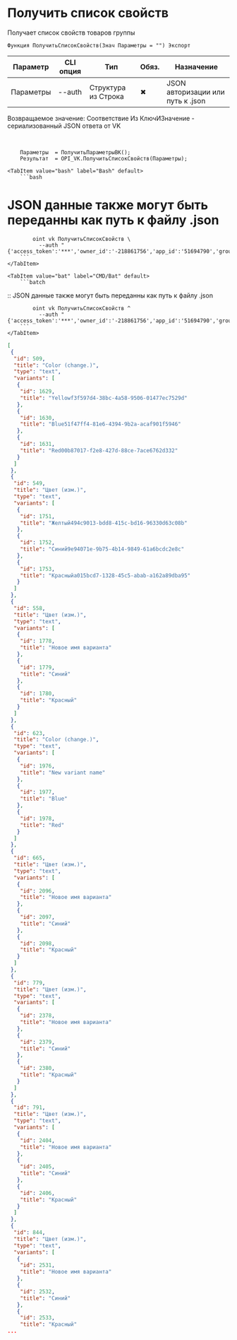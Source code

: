 ﻿---
sidebar_position: 1
---


# Получить список свойств
 Получает список свойств товаров группы



`Функция ПолучитьСписокСвойств(Знач Параметры = "") Экспорт`

  | Параметр | CLI опция | Тип | Обяз. | Назначение |
  |-|-|-|-|-|
  | Параметры | --auth | Структура из Строка | &#x2716; | JSON авторизации или путь к .json |

  
  Возвращаемое значение:   Соответствие Из КлючИЗначение - сериализованный JSON ответа от VK

<br/>




```bsl title="Пример кода"
    Параметры  = ПолучитьПараметрыВК();
    Результат  = OPI_VK.ПолучитьСписокСвойств(Параметры);
```
    

 <Tabs>
  
    <TabItem value="bash" label="Bash" default>
        ```bash
# JSON данные также могут быть переданны как путь к файлу .json

            oint vk ПолучитьСписокСвойств \
              --auth "{'access_token':'***','owner_id':'-218861756','app_id':'51694790','group_id':'218861756'}"
        ```
    </TabItem>
  
    <TabItem value="bat" label="CMD/Bat" default>
        ```batch
:: JSON данные также могут быть переданны как путь к файлу .json

            oint vk ПолучитьСписокСвойств ^
              --auth "{'access_token':'***','owner_id':'-218861756','app_id':'51694790','group_id':'218861756'}"
        ```
    </TabItem>
</Tabs>


```json title="Результат"
[
 {
  "id": 509,
  "title": "Color (change.)",
  "type": "text",
  "variants": [
   {
    "id": 1629,
    "title": "Yellowf3f597d4-38bc-4a58-9506-01477ec7529d"
   },
   {
    "id": 1630,
    "title": "Blue51f47ff4-81e6-4394-9b2a-acaf901f5946"
   },
   {
    "id": 1631,
    "title": "Red00b87017-f2e8-427d-88ce-7ace6762d332"
   }
  ]
 },
 {
  "id": 549,
  "title": "Цвет (изм.)",
  "type": "text",
  "variants": [
   {
    "id": 1751,
    "title": "Желтый494c9013-bdd8-415c-bd16-96330d63c08b"
   },
   {
    "id": 1752,
    "title": "Синий9e94071e-9b75-4b14-9849-61a6bcdc2e8c"
   },
   {
    "id": 1753,
    "title": "Красныйa015bcd7-1328-45c5-abab-a162a89dba95"
   }
  ]
 },
 {
  "id": 558,
  "title": "Цвет (изм.)",
  "type": "text",
  "variants": [
   {
    "id": 1778,
    "title": "Новое имя варианта"
   },
   {
    "id": 1779,
    "title": "Синий"
   },
   {
    "id": 1780,
    "title": "Красный"
   }
  ]
 },
 {
  "id": 623,
  "title": "Color (change.)",
  "type": "text",
  "variants": [
   {
    "id": 1976,
    "title": "New variant name"
   },
   {
    "id": 1977,
    "title": "Blue"
   },
   {
    "id": 1978,
    "title": "Red"
   }
  ]
 },
 {
  "id": 665,
  "title": "Цвет (изм.)",
  "type": "text",
  "variants": [
   {
    "id": 2096,
    "title": "Новое имя варианта"
   },
   {
    "id": 2097,
    "title": "Синий"
   },
   {
    "id": 2098,
    "title": "Красный"
   }
  ]
 },
 {
  "id": 779,
  "title": "Цвет (изм.)",
  "type": "text",
  "variants": [
   {
    "id": 2378,
    "title": "Новое имя варианта"
   },
   {
    "id": 2379,
    "title": "Синий"
   },
   {
    "id": 2380,
    "title": "Красный"
   }
  ]
 },
 {
  "id": 791,
  "title": "Цвет (изм.)",
  "type": "text",
  "variants": [
   {
    "id": 2404,
    "title": "Новое имя варианта"
   },
   {
    "id": 2405,
    "title": "Синий"
   },
   {
    "id": 2406,
    "title": "Красный"
   }
  ]
 },
 {
  "id": 844,
  "title": "Цвет (изм.)",
  "type": "text",
  "variants": [
   {
    "id": 2531,
    "title": "Новое имя варианта"
   },
   {
    "id": 2532,
    "title": "Синий"
   },
   {
    "id": 2533,
    "title": "Красный"
...
```
